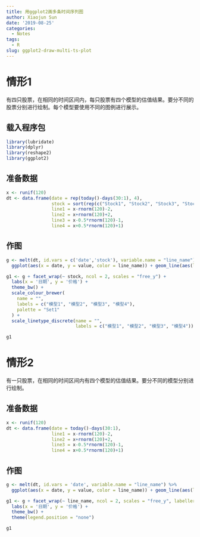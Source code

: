 ```yaml
---
title: 用ggplot2画多条时间序列图
author: Xiaojun Sun
date: '2019-08-25'
categories:
  - Notes
tags:
  - R
slug: ggplot2-draw-multi-ts-plot
---
```


# 情形1

有四只股票，在相同的时间区间内，每只股票有四个模型的估值结果。要分不同的股票分别进行绘制。每个模型要使用不同的图例进行展示。

## 载入程序包
```r
library(lubridate)
library(dplyr)
library(reshape2)
library(ggplot2)
```

## 准备数据
```r
x <- runif(120)
dt <- data.frame(date = rep(today()-days(30:1), 4), 
                 stock = sort(rep(c("Stock1", "Stock2", "Stock3", "Stock4"),30)),
                 line1 = x-rnorm(120)-2, 
                 line2 = x+rnorm(120)+2, 
                 line3 = x-0.5*rnorm(120)-1, 
                 line4 = x+0.5*rnorm(120)+1)
```

## 作图
```r
g <- melt(dt, id.vars = c('date','stock'), variable.name = "line_name") %>%
  ggplot(aes(x = date, y = value, color = line_name)) + geom_line(aes(linetype = line_name), size = 1)
```

```r
g1 <- g + facet_wrap(~ stock, ncol = 2, scales = "free_y") +
  labs(x = '日期', y = '价格') +
  theme_bw() +
  scale_colour_brewer(
    name = "",
    labels = c("模型1", "模型2", "模型3", "模型4"),
    palette = "Set1"
  ) +
  scale_linetype_discrete(name = "",
                          labels = c("模型1", "模型2", "模型3", "模型4")) + theme(legend.position = "bottom")

g1 
```

# 情形2

有一只股票，在相同的时间区间内有四个模型的估值结果。要分不同的模型分别进行绘制。

## 准备数据
```r
x <- runif(120)
dt <- data.frame(date = today()-days(30:1), 
                 line1 = x-rnorm(120)-2, 
                 line2 = x+rnorm(120)+2, 
                 line3 = x-0.5*rnorm(120)-1, 
                 line4 = x+0.5*rnorm(120)+1)
```

## 作图
```r
g <- melt(dt, id.vars = 'date', variable.name = "line_name") %>%
  ggplot(aes(x = date, y = value, color = line_name)) + geom_line(aes(linetype = line_name), size = 1)
```

```r
g1 <- g + facet_wrap(~ line_name, ncol = 2, scales = "free_y", labeller = labeller(line_name = c(line1 = "模型1", line2 = "模型2", line3 = "模型3", line4 = "模型4"))) +
  labs(x = '日期', y = '价格') +
  theme_bw() +
  theme(legend.position = "none")

g1 
```
